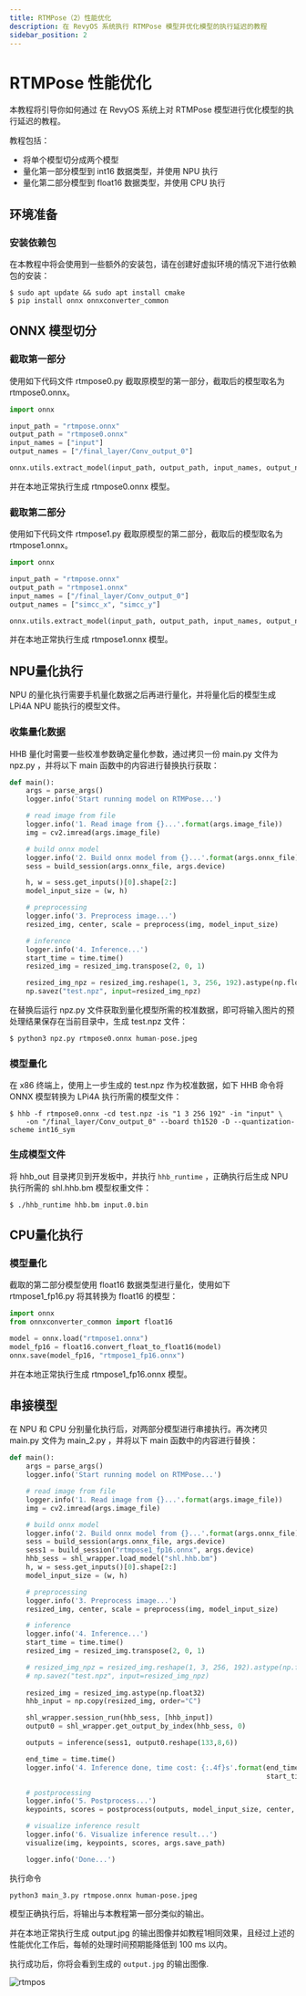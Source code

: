 ```yaml
---
title: RTMPose（2）性能优化
description: 在 RevyOS 系统执行 RTMPose 模型并优化模型的执行延迟的教程
sidebar_position: 2
---
```



# RTMPose 性能优化

本教程将引导你如何通过 在 RevyOS 系统上对 RTMPose 模型进行优化模型的执行延迟的教程。

教程包括：
- 将单个模型切分成两个模型
- 量化第一部分模型到 int16 数据类型，并使用 NPU 执行
- 量化第二部分模型到 float16 数据类型，并使用 CPU 执行

## 环境准备

### 安装依赖包

在本教程中将会使用到一些额外的安装包，请在创建好虚拟环境的情况下进行依赖包的安装：

```shell-session
$ sudo apt update && sudo apt install cmake
$ pip install onnx onnxconverter_common
```

## ONNX 模型切分

### 截取第一部分

使用如下代码文件 rtmpose0.py 截取原模型的第一部分，截取后的模型取名为 rtmpose0.onnx。

```python
import onnx

input_path = "rtmpose.onnx"
output_path = "rtmpose0.onnx"
input_names = ["input"]
output_names = ["/final_layer/Conv_output_0"]

onnx.utils.extract_model(input_path, output_path, input_names, output_names)
```

并在本地正常执行生成 rtmpose0.onnx 模型。

### 截取第二部分

使用如下代码文件 rtmpose1.py 截取原模型的第二部分，截取后的模型取名为 rtmpose1.onnx。

```python
import onnx

input_path = "rtmpose.onnx"
output_path = "rtmpose1.onnx"
input_names = ["/final_layer/Conv_output_0"]
output_names = ["simcc_x", "simcc_y"]

onnx.utils.extract_model(input_path, output_path, input_names, output_names)
```

并在本地正常执行生成 rtmpose1.onnx 模型。

## NPU量化执行


NPU 的量化执行需要手机量化数据之后再进行量化，并将量化后的模型生成 LPi4A NPU 能执行的模型文件。

### 收集量化数据

HHB 量化时需要一些校准参数确定量化参数，通过拷贝一份 main.py 文件为 npz.py ，并将以下 main 函数中的内容进行替换执行获取：


```python
def main():
    args = parse_args()
    logger.info('Start running model on RTMPose...')

    # read image from file
    logger.info('1. Read image from {}...'.format(args.image_file))
    img = cv2.imread(args.image_file)

    # build onnx model
    logger.info('2. Build onnx model from {}...'.format(args.onnx_file))
    sess = build_session(args.onnx_file, args.device)

    h, w = sess.get_inputs()[0].shape[2:]
    model_input_size = (w, h)

    # preprocessing
    logger.info('3. Preprocess image...')
    resized_img, center, scale = preprocess(img, model_input_size)

    # inference
    logger.info('4. Inference...')
    start_time = time.time()
    resized_img = resized_img.transpose(2, 0, 1)

    resized_img_npz = resized_img.reshape(1, 3, 256, 192).astype(np.float32)
    np.savez("test.npz", input=resized_img_npz)
```

在替换后运行 npz.py 文件获取到量化模型所需的校准数据，即可将输入图片的预处理结果保存在当前目录中，生成 test.npz 文件：

```python
$ python3 npz.py rtmpose0.onnx human-pose.jpeg
```

### 模型量化

在 x86 终端上，使用上一步生成的 test.npz 作为校准数据，如下 HHB 命令将 ONNX 模型转换为 LPi4A 执行所需的模型文件：

```shell-session
$ hhb -f rtmpose0.onnx -cd test.npz -is "1 3 256 192" -in "input" \
    -on "/final_layer/Conv_output_0" --board th1520 -D --quantization-scheme int16_sym
```

### 生成模型文件

将 hhb_out 目录拷贝到开发板中，并执行 `hhb_runtime` ，正确执行后生成 NPU 执行所需的 shl.hhb.bm 模型权重文件：

```shell-session
$ ./hhb_runtime hhb.bm input.0.bin
```

## CPU量化执行

### 模型量化

截取的第二部分模型使用 float16 数据类型进行量化，使用如下 rtmpose1_fp16.py 将其转换为 float16 的模型：

```python
import onnx
from onnxconverter_common import float16

model = onnx.load("rtmpose1.onnx")
model_fp16 = float16.convert_float_to_float16(model)
onnx.save(model_fp16, "rtmpose1_fp16.onnx")
```

并在本地正常执行生成 rtmpose1_fp16.onnx 模型。


## 串接模型

在 NPU 和 CPU 分别量化执行后，对两部分模型进行串接执行。再次拷贝 main.py 文件为 main_2.py ，并将以下 main 函数中的内容进行替换：

```python
def main():
    args = parse_args()
    logger.info('Start running model on RTMPose...')

    # read image from file
    logger.info('1. Read image from {}...'.format(args.image_file))
    img = cv2.imread(args.image_file)

    # build onnx model
    logger.info('2. Build onnx model from {}...'.format(args.onnx_file))
    sess = build_session(args.onnx_file, args.device)
    sess1 = build_session("rtmpose1_fp16.onnx", args.device)
    hhb_sess = shl_wrapper.load_model("shl.hhb.bm")
    h, w = sess.get_inputs()[0].shape[2:]
    model_input_size = (w, h)

    # preprocessing
    logger.info('3. Preprocess image...')
    resized_img, center, scale = preprocess(img, model_input_size)

    # inference
    logger.info('4. Inference...')
    start_time = time.time()
    resized_img = resized_img.transpose(2, 0, 1)

    # resized_img_npz = resized_img.reshape(1, 3, 256, 192).astype(np.float32)
    # np.savez("test.npz", input=resized_img_npz)
    
    resized_img = resized_img.astype(np.float32)
    hhb_input = np.copy(resized_img, order="C")

    shl_wrapper.session_run(hhb_sess, [hhb_input])
    output0 = shl_wrapper.get_output_by_index(hhb_sess, 0)

    outputs = inference(sess1, output0.reshape(133,8,6))

    end_time = time.time()
    logger.info('4. Inference done, time cost: {:.4f}s'.format(end_time -
                                                               start_time))

    # postprocessing
    logger.info('5. Postprocess...')
    keypoints, scores = postprocess(outputs, model_input_size, center, scale)

    # visualize inference result
    logger.info('6. Visualize inference result...')
    visualize(img, keypoints, scores, args.save_path)

    logger.info('Done...')
```


执行命令

```shell-session
python3 main_3.py rtmpose.onnx human-pose.jpeg
```


模型正确执行后，将输出与本教程第一部分类似的输出。

并在本地正常执行生成 output.jpg 的输出图像并如教程1相同效果，且经过上述的性能优化工作后，每帧的处理时间预期能降低到 100 ms 以内。

执行成功后，你将会看到生成的 `output.jpg` 的输出图像.

![rtmpos](/img/image-for-flash/rtmpose.png)


